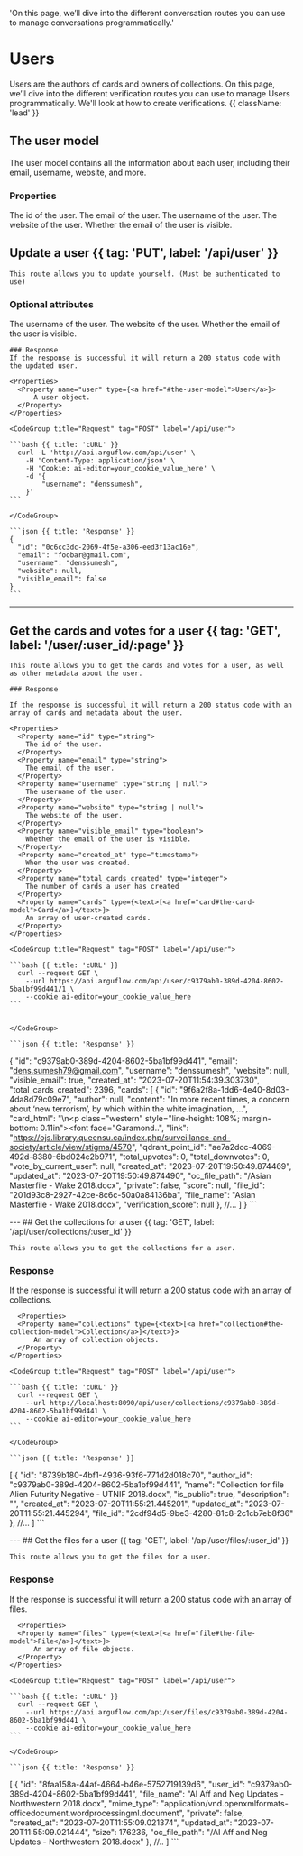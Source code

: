  'On this page, we’ll dive into the different conversation routes you can use to manage conversations programmatically.'

# Users

Users are the authors of cards and owners of collections. On this page, we’ll dive into the different verification routes you can use to manage Users programmatically. We'll look at how to create verifications. {{ className: 'lead' }}

## The user model

The user model contains all the information about each user, including their email, username, website, and more. 


### Properties


<Properties>
  <Property name="id" type="string">
    The id of the user.
  </Property>
  <Property name="email" type="string">
    The email of the user.
  </Property>
  <Property name="username" type="string | null">
    The username of the user.
  </Property>
  <Property name="website" type="string | null">
    The website of the user.
  </Property>
  <Property name="visible_email" type="boolean">
    Whether the email of the user is visible.
  </Property>
</Properties>


## Update a user {{ tag: 'PUT', label: '/api/user' }}

<Row>
  <Col>

    This route allows you to update yourself. (Must be authenticated to use)

  ### Optional attributes

  <Properties>
    <Property name="username" type="string">
      The username of the user.
    </Property>
    <Property name="website" type="string">
      The website of the user.
    </Property>
    <Property name="visible_email" type="boolean">
      Whether the email of the user is visible.
    </Property>
  </Properties>

    ### Response
    If the response is successful it will return a 200 status code with the updated user.

    <Properties>
      <Property name="user" type={<a href="#the-user-model">User</a>}>
          A user object.
      </Property>
    </Properties>


  </Col>
  <Col sticky>

    <CodeGroup title="Request" tag="POST" label="/api/user">

    ```bash {{ title: 'cURL' }}
      curl -L 'http://api.arguflow.com/api/user' \
        -H 'Content-Type: application/json' \
        -H 'Cookie: ai-editor=your_cookie_value_here' \
        -d '{
            "username": "denssumesh",
        }'
    ```

    </CodeGroup>

    ```json {{ title: 'Response' }}
    {
      "id": "0c6cc3dc-2069-4f5e-a306-eed3f13ac16e",
      "email": "foobar@gmail.com",
      "username": "denssumesh",
      "website": null,
      "visible_email": false
    }
    ```

  </Col>
</Row>

---
## Get the cards and votes for a user {{ tag: 'GET', label: '/user/:user_id/:page' }}

<Row>
  <Col>

    This route allows you to get the cards and votes for a user, as well as other metadata about the user. 

    ### Response

    If the response is successful it will return a 200 status code with an array of cards and metadata about the user.

    <Properties>
      <Property name="id" type="string">
        The id of the user.
      </Property>
      <Property name="email" type="string">
        The email of the user.
      </Property>
      <Property name="username" type="string | null">
        The username of the user.
      </Property>
      <Property name="website" type="string | null">
        The website of the user.
      </Property>
      <Property name="visible_email" type="boolean">
        Whether the email of the user is visible.
      </Property>
      <Property name="created_at" type="timestamp">
        When the user was created.
      </Property>
      <Property name="total_cards_created" type="integer">
        The number of cards a user has created
      </Property>
      <Property name="cards" type={<text>[<a href="card#the-card-model">Card</a>]</text>}>
        An array of user-created cards.
      </Property>
    </Properties>
  </Col>
  <Col sticky>

    <CodeGroup title="Request" tag="POST" label="/api/user">

    ```bash {{ title: 'cURL' }}
      curl --request GET \
        --url https://api.arguflow.com/api/user/c9379ab0-389d-4204-8602-5ba1bf99d441/1 \
        --cookie ai-editor=your_cookie_value_here
    ```
    

    </CodeGroup>

    ```json {{ title: 'Response' }}
{
	"id": "c9379ab0-389d-4204-8602-5ba1bf99d441",
	"email": "dens.sumesh79@gmail.com",
	"username": "denssumesh",
	"website": null,
	"visible_email": true,
	"created_at": "2023-07-20T11:54:39.303730",
	"total_cards_created": 2396,
	"cards": [
		{
			"id": "9f6a2f8a-1dd6-4e40-8d03-4da8d79c09e7",
			"author": null,
			"content": "In more recent times, a concern about ‘new terrorism’, by which within the white imagination, ...",
			"card_html": "\n<p class=\"western\" style=\"line-height: 108%; margin-bottom: 0.11in\"><font face=\"Garamond..",
			"link": "https://ojs.library.queensu.ca/index.php/surveillance-and-society/article/view/stigma/4570",
			"qdrant_point_id": "ae7a2dcc-4069-492d-8380-6bd024c2b971",
			"total_upvotes": 0,
			"total_downvotes": 0,
			"vote_by_current_user": null,
			"created_at": "2023-07-20T19:50:49.874469",
			"updated_at": "2023-07-20T19:50:49.874490",
			"oc_file_path": "/Asian Masterfile - Wake 2018.docx",
			"private": false,
			"score": null,
			"file_id": "201d93c8-2927-42ce-8c6c-50a0a84136ba",
			"file_name": "Asian Masterfile - Wake 2018.docx",
			"verification_score": null
		},
    //...
  ]
}
    ```

  </Col>
</Row>
---
## Get the collections for a user {{ tag: 'GET', label: '/api/user/collections/:user_id' }}

<Row>
  <Col>

    This route allows you to get the collections for a user.

  ### Response

  If the response is successful it will return a 200 status code with an array of collections.

      <Properties>
      <Property name="collections" type={<text>[<a href="collection#the-collection-model">Collection</a>]</text>}>
          An array of collection objects.
      </Property>
    </Properties>
  

  </Col>
  <Col sticky>

    <CodeGroup title="Request" tag="POST" label="/api/user">

    ```bash {{ title: 'cURL' }}
      curl --request GET \
        --url http://localhost:8090/api/user/collections/c9379ab0-389d-4204-8602-5ba1bf99d441 \
        --cookie ai-editor=your_cookie_value_here
    ```

    </CodeGroup>

    ```json {{ title: 'Response' }}
[
	{
		"id": "8739b180-4bf1-4936-93f6-771d2d018c70",
		"author_id": "c9379ab0-389d-4204-8602-5ba1bf99d441",
		"name": "Collection for file Alien Futurity Negative - UTNIF 2018.docx",
		"is_public": true,
		"description": "",
		"created_at": "2023-07-20T11:55:21.445201",
		"updated_at": "2023-07-20T11:55:21.445294",
		"file_id": "2cdf94d5-9be3-4280-81c8-2c1cb7eb8f36"
	},
  //...
]
    ```

  </Col>
</Row>
---
## Get the files for a user {{ tag: 'GET', label: '/api/user/files/:user_id' }}

<Row>
  <Col>

    This route allows you to get the files for a user.


  ### Response

  If the response is successful it will return a 200 status code with an array of files.

      <Properties>
      <Property name="files" type={<text>[<a href="file#the-file-model">File</a>]</text>}>
          An array of file objects.
      </Property>
    </Properties>
  </Col>
  <Col sticky>

    <CodeGroup title="Request" tag="POST" label="/api/user">

    ```bash {{ title: 'cURL' }}
      curl --request GET \
        --url https://api.arguflow.com/api/user/files/c9379ab0-389d-4204-8602-5ba1bf99d441 \
        --cookie ai-editor=your_cookie_value_here
    ```

    </CodeGroup>

    ```json {{ title: 'Response' }}
[
	{
		"id": "8faa158a-44af-4664-b46e-5752719139d6",
		"user_id": "c9379ab0-389d-4204-8602-5ba1bf99d441",
		"file_name": "AI Aff and Neg Updates - Northwestern 2018.docx",
		"mime_type": "application/vnd.openxmlformats-officedocument.wordprocessingml.document",
		"private": false,
		"created_at": "2023-07-20T11:55:09.021374",
		"updated_at": "2023-07-20T11:55:09.021444",
		"size": 176236,
		"oc_file_path": "/AI Aff and Neg Updates - Northwestern 2018.docx"
	},
  //..
]
    ```

  </Col>
</Row>

